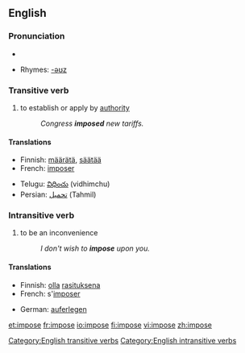 ==English==

===Pronunciation===
*{{audio|en-us-impose.ogg|Audio (US)}}

*Rhymes: [[Rhymes:English:-əʊz|-əʊz]]

===Transitive verb===
[[Category:English transitive verbs]]
{{en-verb|imposes|imposing|imposed}}
# to establish or apply by [[authority]]
#:''Congress '''imposed''' new tariffs.''

====Translations====
{{top}}
*Finnish: [[määrätä]], [[säätää]]
*French: [[imposer]]
{{mid}}
*Telugu: [[విధించు]] (vidhimchu)
*Persian: [[تحمیل]] (Tahmil)
{{bottom}}

===Intransitive verb===
[[Category:English intransitive verbs]]
{{en-verb|imposes|imposing|imposed}}
# to be an inconvenience
#:''I don't wish to '''impose''' upon you.''

====Translations====
{{top}}
*Finnish: [[olla]] [[rasituksena]]
*French: s'[[imposer]]
{{mid}}
*German: [[auferlegen]]
{{bottom}}

[[et:impose]]
[[fr:impose]]
[[io:impose]]
[[fi:impose]]
[[vi:impose]]
[[zh:impose]]